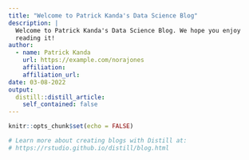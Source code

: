 ```yaml
---
title: "Welcome to Patrick Kanda's Data Science Blog"
description: |
  Welcome to Patrick Kanda's Data Science Blog. We hope you enjoy 
  reading it!
author:
  - name: Patrick Kanda 
    url: https://example.com/norajones
    affiliation: 
    affiliation_url: 
date: 03-08-2022
output:
  distill::distill_article:
    self_contained: false
---
```


```r
knitr::opts_chunk$set(echo = FALSE)

# Learn more about creating blogs with Distill at:
# https://rstudio.github.io/distill/blog.html

```



